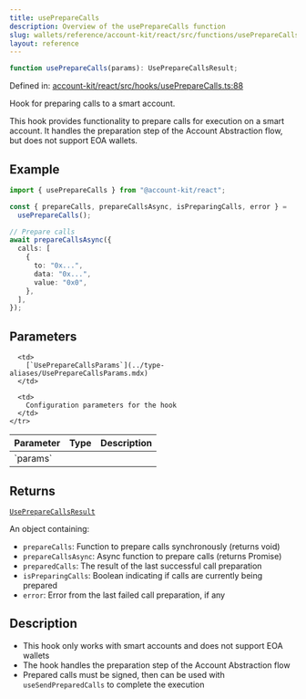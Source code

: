 ```yaml
---
title: usePrepareCalls
description: Overview of the usePrepareCalls function
slug: wallets/reference/account-kit/react/src/functions/usePrepareCalls
layout: reference
---
```


```ts
function usePrepareCalls(params): UsePrepareCallsResult;
```

Defined in: [account-kit/react/src/hooks/usePrepareCalls.ts:88](https://github.com/alchemyplatform/aa-sdk/blob/08da565ff1e1b5bcae4581d79993c4ed9e522c16/account-kit/react/src/hooks/usePrepareCalls.ts#L88)

Hook for preparing calls to a smart account.

This hook provides functionality to prepare calls for execution on a smart account.
It handles the preparation step of the Account Abstraction flow, but does not support EOA wallets.

## Example

```ts twoslash
import { usePrepareCalls } from "@account-kit/react";

const { prepareCalls, prepareCallsAsync, isPreparingCalls, error } =
  usePrepareCalls();

// Prepare calls
await prepareCallsAsync({
  calls: [
    {
      to: "0x...",
      data: "0x...",
      value: "0x0",
    },
  ],
});
```

## Parameters

<table>
  <thead>
    <tr>
      <th align="left">Parameter</th>
      <th align="left">Type</th>
      <th align="left">Description</th>
    </tr>
  </thead>

  <tbody>
    <tr>
      <td>
        `params`
      </td>

      <td>
        [`UsePrepareCallsParams`](../type-aliases/UsePrepareCallsParams.mdx)
      </td>

      <td>
        Configuration parameters for the hook
      </td>
    </tr>

  </tbody>
</table>

## Returns

[`UsePrepareCallsResult`](../type-aliases/UsePrepareCallsResult.mdx)

An object containing:

- `prepareCalls`: Function to prepare calls synchronously (returns void)
- `prepareCallsAsync`: Async function to prepare calls (returns Promise)
- `preparedCalls`: The result of the last successful call preparation
- `isPreparingCalls`: Boolean indicating if calls are currently being prepared
- `error`: Error from the last failed call preparation, if any

## Description

- This hook only works with smart accounts and does not support EOA wallets
- The hook handles the preparation step of the Account Abstraction flow
- Prepared calls must be signed, then can be used with `useSendPreparedCalls` to complete the execution
